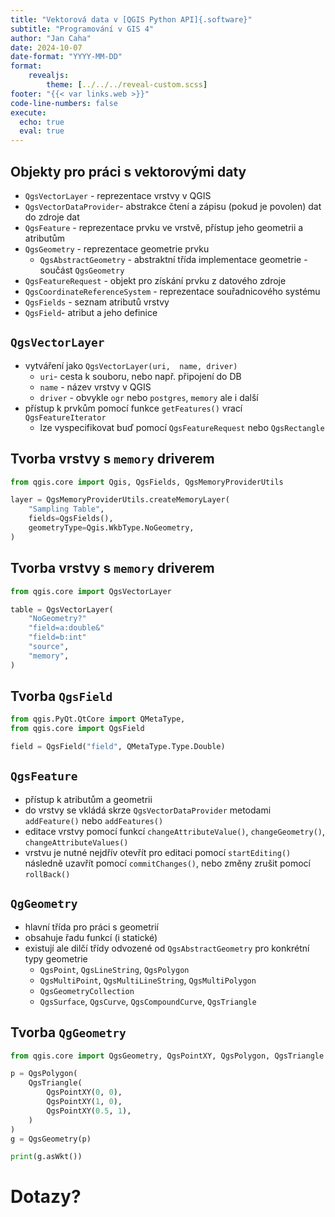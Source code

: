 ```yaml
---
title: "Vektorová data v [QGIS Python API]{.software}"
subtitle: "Programování v GIS 4"
author: "Jan Caha"
date: 2024-10-07
date-format: "YYYY-MM-DD"
format: 
    revealjs:
        theme: [../../../reveal-custom.scss]
footer: "{{< var links.web >}}"
code-line-numbers: false
execute:
  echo: true
  eval: true
---
```


## Objekty pro práci s vektorovými daty

- `QgsVectorLayer` - reprezentace vrstvy v QGIS
- `QgsVectorDataProvider`- abstrakce čtení a zápisu (pokud je povolen) dat do zdroje dat
- `QgsFeature` - reprezentace prvku ve vrstvě, přístup jeho geometrii a atributům
- `QgsGeometry` - reprezentace geometrie prvku
   - `QgsAbstractGeometry` - abstraktní třída implementace geometrie - součást `QgsGeometry`
- `QgsFeatureRequest` - objekt pro získání prvku z datového zdroje
- `QgsCoordinateReferenceSystem` - reprezentace souřadnicového systému
- `QgsFields` - seznam atributů vrstvy
- `QgsField`- atribut a jeho definice

## `QgsVectorLayer`

- vytváření jako `QgsVectorLayer(uri,  name, driver)`
  - `uri`- cesta k souboru, nebo např. připojení do DB
  - `name` - název vrstvy v QGIS
  - `driver` - obvykle `ogr` nebo `postgres`, `memory` ale i další

- přístup k prvkům pomocí funkce `getFeatures()` vrací `QgsFeatureIterator`
  - lze vyspecifikovat buď pomocí `QgsFeatureRequest` nebo `QgsRectangle`


## Tvorba vrstvy s `memory` driverem

```python
from qgis.core import Qgis, QgsFields, QgsMemoryProviderUtils

layer = QgsMemoryProviderUtils.createMemoryLayer(
    "Sampling Table",
    fields=QgsFields(),
    geometryType=Qgis.WkbType.NoGeometry,
)
```

## Tvorba vrstvy s `memory` driverem

```python
from qgis.core import QgsVectorLayer

table = QgsVectorLayer(
    "NoGeometry?"
    "field=a:double&"
    "field=b:int"
    "source",
    "memory",
)
```

## Tvorba `QgsField`

```python
from qgis.PyQt.QtCore import QMetaType,
from qgis.core import QgsField

field = QgsField("field", QMetaType.Type.Double)
```

## `QgsFeature`

- přístup k atributům a geometrii
- do vrstvy se vkládá skrze `QgsVectorDataProvider` metodami `addFeature()` nebo `addFeatures()`
- editace vrstvy pomocí funkcí `changeAttributeValue()`, `changeGeometry()`, `changeAttributeValues()`
- vrstvu je nutné nejdřív otevřít pro editaci pomocí `startEditing()` následně uzavřít pomocí `commitChanges()`, nebo změny zrušit pomocí `rollBack()`
  
## `QgGeometry`

- hlavní třída pro práci s geometrií
- obsahuje řadu funkcí (i statické)
- existují ale dilčí třídy odvozené od `QgsAbstractGeometry` pro konkrétní typy geometrie
    - `QgsPoint`, `QgsLineString`, `QgsPolygon`
    - `QgsMultiPoint`, `QgsMultiLineString`, `QgsMultiPolygon`
    - `QgsGeometryCollection`
    - `QgsSurface`, `QgsCurve`, `QgsCompoundCurve`, `QgsTriangle`

## Tvorba `QgGeometry`

```python
from qgis.core import QgsGeometry, QgsPointXY, QgsPolygon, QgsTriangle

p = QgsPolygon(
    QgsTriangle(
        QgsPointXY(0, 0),
        QgsPointXY(1, 0),
        QgsPointXY(0.5, 1),
    )
)
g = QgsGeometry(p)

print(g.asWkt())
```

# Dotazy?{.center}